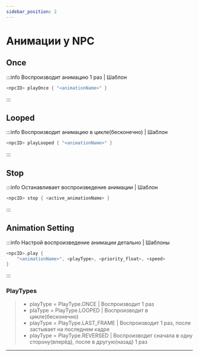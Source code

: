 ```yaml
---
sidebar_position: 2
---
```


# Анимации у NPC

## Once

:::info Воспроизводит анимацию 1 раз | Шаблон
```kts
<npcID> playOnce { "<animationName>" }
```
:::

## Looped

:::info Воспроизводит анимацию в цикле(бесконечно) | Шаблон
```kts
<npcID> playLooped { "<animationName>" }
```
:::

## Stop

:::info Останавливает воспроизведение анимации | Шаблон
```kts
<npcID> stop { <active_animationName> }
```
:::

## Animation Setting

:::info Настрой воспроизведение анимации детально | Шаблоны
```kts
<npcID>.play {
    "<animationName>", <playType>, <priority_float>, <speed>
}
```
:::

### PlayTypes

> - playType = PlayType.ONCE | Воспроизводит 1 раз
> - plaType = PlayType.LOOPED | Воспроизводит в цикле(бесконечно)
> - playType = PlayType.LAST_FRAME | Воспроизводит 1 раз, после застывает на последнем кадре
> - playType = PlayType.REVERSED | Воспроизводит сначала в одну сторону(вперёд), после в другую(назад) 1 раз

---